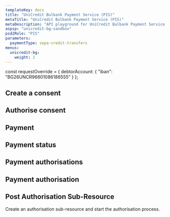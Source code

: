 ```yaml
---
templateKey: docs
title: "UniCredit Bulbank Payment Service (PIS)"
metaTitle: "UniCredit Bulbank Payment Service (PIS)"
metaDescription: "API playground for UniCredit Bulbank Payment Service (PIS)"
aspsp: "unicredit-bg-sandbox"
psd2Role: "PIS"
parameters:
  paymentType: sepa-credit-transfers
menus:
  unicredit-bg: 
    weight: 2
---
```



const requestOverride = {
  debtorAccount: {
    "iban": "BG26UNCR96601086186555"
  }
};



  <step>

  ## Create a consent

  <StepInitiatePayment requestOverride={requestOverride} />
  </step>
<step>

  ## Authorise consent

  <AuthoriseStep/>
</step>
  <step>

  ## Payment

  <StepPayment/>
  </step>
  <step>

  ## Payment status

  <StepPaymentStatus/>
  </step>
  <step>

  ## Payment authorisations

  <StepPaymentAuthorisations/>
  </step>
  <step>

  ## Payment authorisation

  <StepPaymentAuthorisation/>
  </step>
  <step>

  ## Post Authorisation Sub-Resource
  Create an authorisation sub-resource and start the authorisation process.

  <StepPaymentPostAuthorisation/>
  </step>

